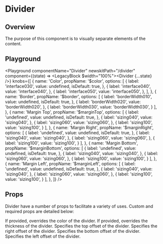 


# Divider

## Overview

The purpose of this component is to visually separate elements of the content.

## Playground

<Playground
  componentName="Divider"
  newskitPath="/divider"
  component={(state) => <LegacyBlock $width="100%"><Divider {...state} /></LegacyBlock>}
  knobs={[
    {
      name: 'Color',
      propName: '$color',
      options: [
        {
          label: 'interface030',
          value: undefined,
          isDefault: true,
        },
        {
          label: 'interface040',
          value: 'interface040',
        },
        {
          label: 'interface050',
          value: 'interface050',
        },
      ],
    },
    {
      name: 'Border',
      propName: '$border',
      options: [
        {
          label: 'borderWidth010',
          value: undefined,
          isDefault: true,
        },
        {
          label: 'borderWidth020',
          value: 'borderWidth020',
        },
        {
          label: 'borderWidth030',
          value: 'borderWidth030',
        }
      ],
    },
    {
      name: 'Margin Top',
      propName: '$marginTop',
      options: [
        {
          label: 'undefined',
          value: undefined,
          isDefault: true,
        },
        {
          label: 'sizing040',
          value: 'sizing040',
        },
        {
          label: 'sizing060',
          value: 'sizing060',
        },
        {
          label: 'sizing100',
          value: 'sizing100',
        }
      ],
    },
    {
      name: 'Margin Right',
      propName: '$marginRight',
      options: [
        {
          label: 'undefined',
          value: undefined,
          isDefault: true,
        },
        {
          label: 'sizing040',
          value: 'sizing040',
        },
        {
          label: 'sizing060',
          value: 'sizing060',
        },
        {
          label: 'sizing100',
          value: 'sizing100',
        }
      ],
    },
    {
      name: 'Margin Bottom',
      propName: '$marginBottom',
      options: [
        {
          label: 'undefined',
          value: undefined,
          isDefault: true,
        },
        {
          label: 'sizing040',
          value: 'sizing040',
        },
        {
          label: 'sizing060',
          value: 'sizing060',
        },
        {
          label: 'sizing100',
          value: 'sizing100',
        }
      ],
    },
    {
      name: 'Margin Left',
      propName: '$marginLeft',
      options: [
        {
          label: 'undefined',
          value: undefined,
          isDefault: true,
        },
        {
          label: 'sizing040',
          value: 'sizing040',
        },
        {
          label: 'sizing060',
          value: 'sizing060',
        },
        {
          label: 'sizing100',
          value: 'sizing100',
        }
      ],
    },
  ]}
/>

## Props

Divider have a number of props to facilitate a variety of uses. Custom and required props are detailed below:

<LegacyBlock marginTop="sizing05">
  <Prop name="$color" type="ColorKeys">
    If provided, overrides the color of the divider.
  </Prop>
  <Prop name="$border" type="BorderKeys">
    If provided, overrides the thickness of the divider.
  </Prop>
  <Prop name="$marginTop" type="SizingKeys">
    Specifies the top offset of the divider.
  </Prop>
  <Prop name="$marginRight" type="SizingKeys">
    Specifies the right offset of the divider.
  </Prop>
  <Prop name="$marginBottom" type="SizingKeys">
    Specifies the bottom offset of the divider.
  </Prop>
  <Prop name="$marginLeft" type="SizingKeys">
    Specifies the left offset of the divider.
  </Prop>
</LegacyBlock>
